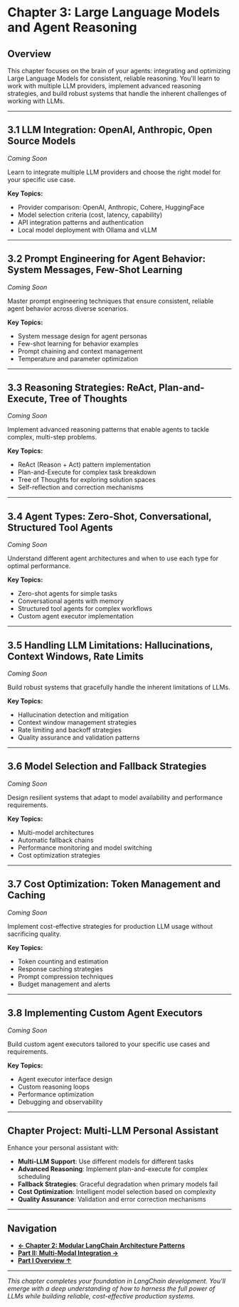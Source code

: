 # Chapter 3: Large Language Models and Agent Reasoning

## Overview

This chapter focuses on the brain of your agents: integrating and optimizing Large Language Models for consistent, reliable reasoning. You'll learn to work with multiple LLM providers, implement advanced reasoning strategies, and build robust systems that handle the inherent challenges of working with LLMs.

---

## 3.1 LLM Integration: OpenAI, Anthropic, Open Source Models

_Coming Soon_

Learn to integrate multiple LLM providers and choose the right model for your specific use case.

**Key Topics:**

- Provider comparison: OpenAI, Anthropic, Cohere, HuggingFace
- Model selection criteria (cost, latency, capability)
- API integration patterns and authentication
- Local model deployment with Ollama and vLLM

---

## 3.2 Prompt Engineering for Agent Behavior: System Messages, Few-Shot Learning

_Coming Soon_

Master prompt engineering techniques that ensure consistent, reliable agent behavior across diverse scenarios.

**Key Topics:**

- System message design for agent personas
- Few-shot learning for behavior examples
- Prompt chaining and context management
- Temperature and parameter optimization

---

## 3.3 Reasoning Strategies: ReAct, Plan-and-Execute, Tree of Thoughts

_Coming Soon_

Implement advanced reasoning patterns that enable agents to tackle complex, multi-step problems.

**Key Topics:**

- ReAct (Reason + Act) pattern implementation
- Plan-and-Execute for complex task breakdown
- Tree of Thoughts for exploring solution spaces
- Self-reflection and correction mechanisms

---

## 3.4 Agent Types: Zero-Shot, Conversational, Structured Tool Agents

_Coming Soon_

Understand different agent architectures and when to use each type for optimal performance.

**Key Topics:**

- Zero-shot agents for simple tasks
- Conversational agents with memory
- Structured tool agents for complex workflows
- Custom agent executor implementation

---

## 3.5 Handling LLM Limitations: Hallucinations, Context Windows, Rate Limits

_Coming Soon_

Build robust systems that gracefully handle the inherent limitations of LLMs.

**Key Topics:**

- Hallucination detection and mitigation
- Context window management strategies
- Rate limiting and backoff strategies
- Quality assurance and validation patterns

---

## 3.6 Model Selection and Fallback Strategies

_Coming Soon_

Design resilient systems that adapt to model availability and performance requirements.

**Key Topics:**

- Multi-model architectures
- Automatic fallback chains
- Performance monitoring and model switching
- Cost optimization strategies

---

## 3.7 Cost Optimization: Token Management and Caching

_Coming Soon_

Implement cost-effective strategies for production LLM usage without sacrificing quality.

**Key Topics:**

- Token counting and estimation
- Response caching strategies
- Prompt compression techniques
- Budget management and alerts

---

## 3.8 Implementing Custom Agent Executors

_Coming Soon_

Build custom agent executors tailored to your specific use cases and requirements.

**Key Topics:**

- Agent executor interface design
- Custom reasoning loops
- Performance optimization
- Debugging and observability

---

## Chapter Project: Multi-LLM Personal Assistant

Enhance your personal assistant with:

- **Multi-LLM Support**: Use different models for different tasks
- **Advanced Reasoning**: Implement plan-and-execute for complex scheduling
- **Fallback Strategies**: Graceful degradation when primary models fail
- **Cost Optimization**: Intelligent model selection based on complexity
- **Quality Assurance**: Validation and error correction mechanisms

---

## Navigation

- **[← Chapter 2: Modular LangChain Architecture Patterns](./chapter2)**
- **[Part II: Multi-Modal Integration →](../part2-multimodal)**
- **[Part I Overview ↑](./)**

---

_This chapter completes your foundation in LangChain development. You'll emerge with a deep understanding of how to harness the full power of LLMs while building reliable, cost-effective production systems._
